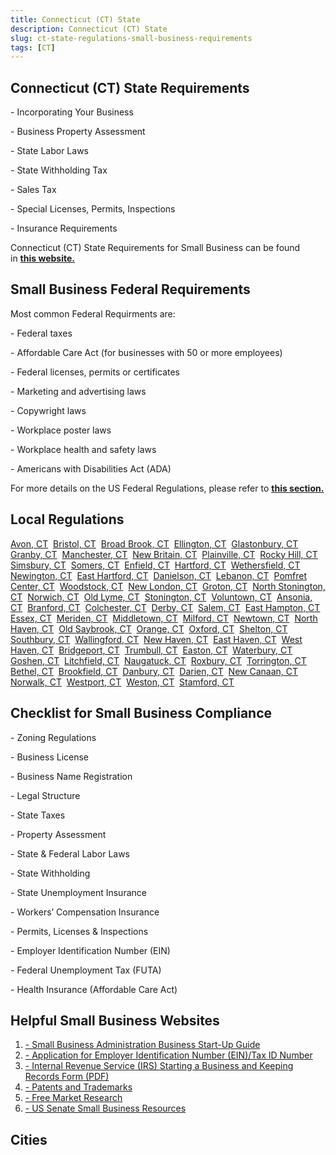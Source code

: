 ```yaml
---
title: Connecticut (CT) State
description: Connecticut (CT) State
slug: ct-state-regulations-small-business-requirements
tags: [CT]
---
```



<PostMeta category="business-compliance" />

**Connecticut (CT) State Requirements**
---------------------------------------

\- Incorporating Your Business

\- Business Property Assessment

\- State Labor Laws

\- State Withholding Tax

\- Sales Tax

\- Special Licenses, Permits, Inspections

\- Insurance Requirements

Connecticut (CT) State Requirements for Small Business can be found in **[this website.](https://portal.ct.gov/DRS/Businesses/Business-Tax-Page/Starting-a--New-Business)**

**Small Business Federal Requirements**
---------------------------------------

Most common Federal Requirments are:

\- Federal taxes

\- Affordable Care Act (for businesses with 50 or more employees)

\- Federal licenses, permits or certificates

\- Marketing and advertising laws

\- Copywright laws

\- Workplace poster laws

\- Workplace health and safety laws

\- Americans with Disabilities Act (ADA)

For more details on the US Federal Regulations, please refer to **[this section.](../federal-regulations/)**

Local Regulations
------------------------
[Avon, CT](/avon-ct-small-business-requirements)  [Bristol, CT](/bristol-ct-small-business-requirements)  [Broad Brook, CT](/broadbrook-ct-small-business-requirements)  [Ellington, CT](/ellington-ct-small-business-requirements)  [Glastonbury, CT](/glastonbury-ct-small-business-requirements)  [Granby, CT](/granby-ct-small-business-requirements)  [Manchester, CT](/manchester-ct-small-business-requirements)  [New Britain, CT](/newbritain-ct-small-business-requirements)  [Plainville, CT](/plainville-ct-small-business-requirements)  [Rocky Hill, CT](/rockyhill-ct-small-business-requirements)  [Simsbury, CT](/simsbury-ct-small-business-requirements)  [Somers, CT](/somers-ct-small-business-requirements)  [Enfield, CT](/enfield-ct-small-business-requirements)  [Hartford, CT](/hartford-ct-small-business-requirements)  [Wethersfield, CT](/wethersfield-ct-small-business-requirements)  [Newington, CT](/newington-ct-small-business-requirements)  [East Hartford, CT](/easthartford-ct-small-business-requirements)  [Danielson, CT](/danielson-ct-small-business-requirements)  [Lebanon, CT](/lebanon-ct-small-business-requirements)  [Pomfret Center, CT](/pomfretcenter-ct-small-business-requirements)  [Woodstock, CT](/woodstock-ct-small-business-requirements)  [New London, CT](/newlondon-ct-small-business-requirements)  [Groton, CT](/groton-ct-small-business-requirements)  [North Stonington, CT](/northstonington-ct-small-business-requirements)  [Norwich, CT](/norwich-ct-small-business-requirements)  [Old Lyme, CT](/oldlyme-ct-small-business-requirements)  [Stonington, CT](/stonington-ct-small-business-requirements)  [Voluntown, CT](/voluntown-ct-small-business-requirements)  [Ansonia, CT](/ansonia-ct-small-business-requirements)  [Branford, CT](/branford-ct-small-business-requirements)  [Colchester, CT](/colchester-ct-small-business-requirements)  [Derby, CT](/derby-ct-small-business-requirements)  [Salem, CT](/salem-ct-small-business-requirements)  [East Hampton, CT](/easthampton-ct-small-business-requirements)  [Essex, CT](/essex-ct-small-business-requirements)  [Meriden, CT](/meriden-ct-small-business-requirements)  [Middletown, CT](/middletown-ct-small-business-requirements)  [Milford, CT](/milford-ct-small-business-requirements)  [Newtown, CT](/newtown-ct-small-business-requirements)  [North Haven, CT](/northhaven-ct-small-business-requirements)  [Old Saybrook, CT](/oldsaybrook-ct-small-business-requirements)  [Orange, CT](/orange-ct-small-business-requirements)  [Oxford, CT](/oxford-ct-small-business-requirements)  [Shelton, CT](/shelton-ct-small-business-requirements)  [Southbury, CT](/southbury-ct-small-business-requirements)  [Wallingford, CT](/wallingford-ct-small-business-requirements)  [New Haven, CT](/newhaven-ct-small-business-requirements)  [East Haven, CT](/easthaven-ct-small-business-requirements)  [West Haven, CT](/westhaven-ct-small-business-requirements)  [Bridgeport, CT](/bridgeport-ct-small-business-requirements)  [Trumbull, CT](/trumbull-ct-small-business-requirements)  [Easton, CT](/easton-ct-small-business-requirements)  [Waterbury, CT](/waterbury-ct-small-business-requirements)  [Goshen, CT](/goshen-ct-small-business-requirements)  [Litchfield, CT](/litchfield-ct-small-business-requirements)  [Naugatuck, CT](/naugatuck-ct-small-business-requirements)  [Roxbury, CT](/roxbury-ct-small-business-requirements)  [Torrington, CT](/torrington-ct-small-business-requirements)  [Bethel, CT](/bethel-ct-small-business-requirements)  [Brookfield, CT](/brookfield-ct-small-business-requirements)  [Danbury, CT](/danbury-ct-small-business-requirements)  [Darien, CT](/darien-ct-small-business-requirements)  [New Canaan, CT](/newcanaan-ct-small-business-requirements)  [Norwalk, CT](/norwalk-ct-small-business-requirements)  [Westport, CT](/westport-ct-small-business-requirements)  [Weston, CT](/weston-ct-small-business-requirements)  [Stamford, CT](/stamford-ct-small-business-requirements)

Checklist for Small Business Compliance
---------------------------------------

\- Zoning Regulations

\- Business License

\- Business Name Registration

\- Legal Structure

\- State Taxes

\- Property Assessment

\- State & Federal Labor Laws

\- State Withholding

\- State Unemployment Insurance

\- Workers’ Compensation Insurance

\- Permits, Licenses & Inspections

\- Employer Identification Number (EIN)

\- Federal Unemployment Tax (FUTA)

\- Health Insurance (Affordable Care Act)

Helpful Small Business Websites
-------------------------------

1.  [\- Small Business Administration Business Start-Up Guide](https://www.sba.gov/business-guide)
2.  [\- Application for Employer Identification Number (EIN)/Tax ID Number](https://www.irs.gov/businesses/small-businesses-self-employed/apply-for-an-employer-identification-number-ein-online)
3.  [\- Internal Revenue Service (IRS) Starting a Business and Keeping Records Form (PDF)](https://www.irs.gov/pub/irs-pdf/p583.pdf)
4.  [\- Patents and Trademarks](https://www.uspto.gov/)
5.  [\- Free Market Research](https://www.sba.gov/blogs/)
6.  [\- US Senate Small Business Resources](https://www.sbc.senate.gov/public/index.cfm/resources)

Cities
-----------------------------------------

